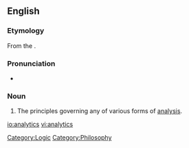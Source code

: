 ==English==

===Etymology===

From the {{AGr.}} {{term|sc=Grek|lang=el|ἀναλυτικά|tr=analutiká||principles of mathematical analysis}}.

===Pronunciation===
*{{IPA|ænəˈlɪtɪks}} {{qualifier|US}}

===Noun===
{{en-noun|-}}
{{wikipedia}}
# The principles governing any of various forms of [[analysis]].

[[Category:Logic]]
[[Category:Philosophy]]

[[io:analytics]]
[[vi:analytics]]